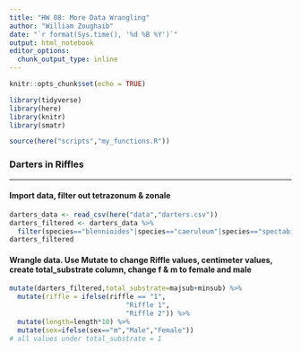 ```yaml
---
title: "HW 08: More Data Wrangling"
author: "William Zoughaib"
date: "`r format(Sys.time(), '%d %B %Y')`"
output: html_notebook
editor_options: 
  chunk_output_type: inline
---
```

```r
knitr::opts_chunk$set(echo = TRUE)
```
```r
library(tidyverse)
library(here)
library(knitr)
library(smatr)
```
```r
source(here("scripts","my_functions.R"))
```


### **Darters in Riffles**
***
#### Import data, filter out tetrazonum & zonale
```r
darters_data <- read_csv(here("data","darters.csv"))
darters_filtered <- darters_data %>% 
  filter(species=="blennioides"|species=="caeruleum"|species=="spectabile")
darters_filtered
```
#### Wrangle data.  Use Mutate to change Riffle values, centimeter values, create total_substrate column, change f & m to female and male
```r
mutate(darters_filtered,total_substrate=majsub+minsub) %>% 
  mutate(riffle = ifelse(riffle == "1", 
                             "Riffle 1", 
                             "Riffle 2")) %>% 
  mutate(length=length*10) %>% 
  mutate(sex=ifelse(sex=="m","Male","Female"))
# all values under total_substrate = 1
```


